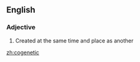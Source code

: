 ==English==

===Adjective===
{{en-adj|-}}

# Created at the same time and place as another

[[zh:cogenetic]]